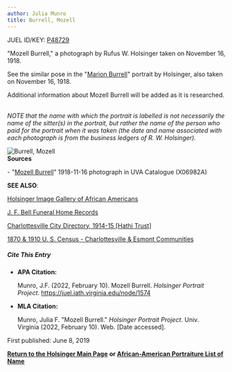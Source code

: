 ```yaml
---
author: Julia Munro
title: Burrell, Mozell
---
```

JUEL ID/KEY: [P48729](http://juel.iath.virginia.edu/public_person?person=48729 "P48729")[  
](http://juel.iath.virginia.edu/public_person?person=48298 "P48298")

"Mozell Burrell," a photograph by Rufus W. Holsinger taken on November 16, 1918.

  
See the similar pose in the "[Marion Burrell](http://juel.iath.virginia.edu/node/1298 "Burrell, Marion")" portrait by Holsinger, also taken on November 16, 1918.

  
Additional information about Mozell Burrell will be added as it is researched.  
 

_NOTE that the name with which the portrait is labelled is not necessarily the name of the sitter(s) in the portrait, but rather the name of the person who paid for the portrait when it was taken (the date and name associated with each photograph is from the business ledgers of R. W. Holsinger)._

![Burrell, Mozell](https://iiif.lib.virginia.edu/iiif/uva-lib:1050082/full/1000,1337/0/default.jpg "Burrll, Mozell")   
**Sources**

\- "[Mozell Burrell](https://search.lib.virginia.edu/catalog/uva-lib:1050082#?c=0&m=0&s=0&cv=0&xywh=-1302%2C0%2C5411%2C4011 "Burrell, Mozell")" 1918-11-16 photograph in UVA Catalogue (X06982A)

**SEE ALSO**:

[Holsinger Image Gallery of African Americans](http://rwholsingerphotos.org/images.php "Holsinger Image Gallery of African Americans")

[J. F. Bell Funeral Home Records](http://www2.vcdh.virginia.edu/afam/raceandplace/perl_scripts/funeral_search.html "J. F. Bell Funeral Home Database")

[Charlottesville City Directory, 1914-15 \[Hathi Trust\]](https://catalog.hathitrust.org/Record/101954103 "Charlottesville City Directory, 1914-15") 

[1870 & 1910 U. S. Census - Charlottesville & Esmont Communities](http://www2.vcdh.virginia.edu/afam/raceandplace/census/search_both.html "1870 & 1910 U. S. Census: Charlottesville and Esmont Communities")

##### **Cite This Entry**

*   **APA Citation:**
    
    Munro, J.F. (2022, February 10). Mozell Burrell. _Holsinger Portrait Project_. https://juel.iath.virginia.edu/node/1574
    
*   **MLA Citation:**
    
    Munro, Julia F. "Mozell Burrell." _Holsinger Portrait Project_. Univ. Virginia (2022, February 10). Web. \[Date accessed\].
    

First published: June 8, 2019    

[**Return to the Holsinger Main Page**](http://juel.iath.virginia.edu/node/980) **or [African-American Portraiture List of Name](http://juel.iath.virginia.edu/node/996)**